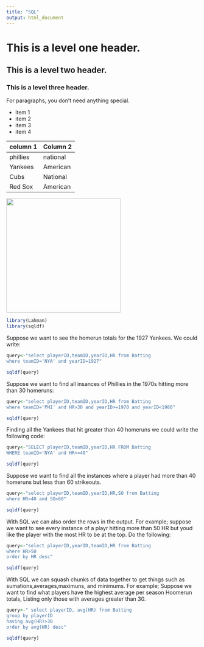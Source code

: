 ```yaml
---
title: "SQL"
output: html_document
---
```


# This is a level one header.
## This is a level two header.
### This is a level three header.

For paragraphs, you don't need anything special. 

* item 1 
* item 2
* item 3
* item 4

column 1 | Column 2 
--------|----------
phillies | national
Yankees | American
Cubs | National
Red Sox | American

<img src="messi.jpg" width="300"/>


```r
library(Lahman)
library(sqldf)
```


Suppose we want to see the homerun totals for the 1927 Yankees. We could write:

```r
query<-"select playerID,teamID,yearID,HR from Batting
where teamID='NYA' and yearID=1927"

sqldf(query)
```


Suppose we want to find all insances of Phillies in the 1970s hitting more than 30 homeruns:

```r
query<-"select playerID,teamID,yearID,HR from Batting
where teamID='PHI' and HR>30 and yearID>=1970 and yearID<1980"

sqldf(query)
```


Finding all the Yankees that hit greater than 40 homeruns we could write the following code:

```r
query<-"SELECT playerID,teamID,yearID,HR FROM Batting
WHERE teamID='NYA' and HR>=40"

sqldf(query)
```

Suppose we want to find all the instances where a player had more than 40 homeruns but less than 60 strikeouts.

```r
query<-"select playerID,teamID,yearID,HR,SO from Batting
where HR>40 and SO<60"

sqldf(query)
```


With SQL we can also order the rows in the output. For example; suppose we want to see every instance of a playr hitting more than 50 HR but youd like the player with the most HR to be at the top. Do the following:

```r
query<-"select playerID,yearID,teamID,HR from Batting 
where HR>50
order by HR desc"

sqldf(query)
```



With SQL we can squash chunks of data together to get things such as sumations,averages,maximuns, and minimums. For example; Suppose we want to find what players have the highest average per season Hoomerun totals, Listing only those with averages greater than 30.

```r
query<-" select playerID, avg(HR) from Batting
group by playerID
having avg(HR)>30
order by avg(HR) desc"

sqldf(query)
```


